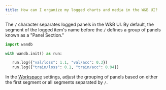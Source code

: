 ```yaml
---
title: How can I organize my logged charts and media in the W&B UI?
---
```


The `/` character separates logged panels in the W&B UI. By default, the segment of the logged item's name before the `/` defines a group of panels known as a "Panel Section."

```python
import wandb

with wandb.init() as run:

   run.log({"val/loss": 1.1, "val/acc": 0.3})
   run.log({"train/loss": 0.1, "train/acc": 0.94})
```

In the [Workspace](/guides/models/track/project-page.md#workspace-tab) settings, adjust the grouping of panels based on either the first segment or all segments separated by `/`.
